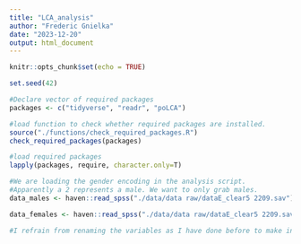 ```yaml
---
title: "LCA_analysis"
author: "Frederic Gnielka"
date: "2023-12-20"
output: html_document
---
```


```r
knitr::opts_chunk$set(echo = TRUE)
```

```r
set.seed(42)

#Declare vector of required packages
packages <- c("tidyverse", "readr", "poLCA")

#load function to check whether required packages are installed.
source("./functions/check_required_packages.R")
check_required_packages(packages)

#load required packages
lapply(packages, require, character.only=T)

```


```r
#We are loading the gender encoding in the analysis script.
#Apparently a 2 represents a male. We want to only grab males. 
data_males <- haven::read_spss("./data/data raw/dataE_clear5 2209.sav") %>% dplyr::select(gender, CASE, sexdrive2, CSBD, PPCS_6, meffort, socialanx, lon, mvalue, attr) %>% filter(gender == 2) %>% dplyr::select(-gender)

data_females <- haven::read_spss("./data/data raw/dataE_clear5 2209.sav") %>% dplyr::select(gender, CASE, sexdrive2, CSBD, PPCS_6, meffort, socialanx, lon, mvalue, attr) %>% filter(gender == 1) %>% dplyr::select(-gender)

#I refrain from renaming the variables as I have done before to make interpretation for Laura easier. 

```
```r



```


